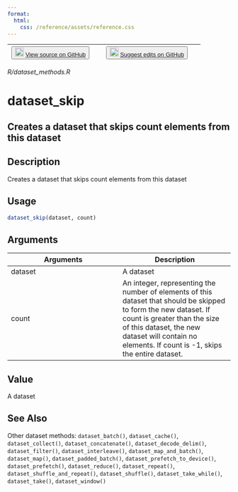 ```yaml
---
format:
  html:
    css: /reference/assets/reference.css
---
```


| <button class="button"> ![](/reference/assets/GitHub-Mark-32px.png){width="20"} [View source on GitHub](https://github.com/rstudio/tfdatasets//blob/main/R/dataset_methods.R) </button> | <button class="button"> ![](/reference/assets/GitHub-Mark-32px.png){width="20"} [Suggest edits on GitHub](https://github.com/rstudio/tfdatasets//edit/main/R/dataset_methods.R) </button> |
|:------------------------------:|:--------------------------------------:|

*R/dataset_methods.R*

# dataset_skip

## Creates a dataset that skips count elements from this dataset

## Description
Creates a dataset that skips count elements from this dataset 


## Usage
```r
dataset_skip(dataset, count) 
```

## Arguments
|Arguments|Description|
|---|---|
| dataset | A dataset |
| count | An integer, representing the number of elements of this dataset that should be skipped to form the new dataset. If count is greater than the size of this dataset, the new dataset will contain no elements. If count is -1, skips the entire dataset. |



## Value
A dataset 



## See Also
Other dataset methods:  `dataset_batch()`, `dataset_cache()`, `dataset_collect()`, `dataset_concatenate()`, `dataset_decode_delim()`, `dataset_filter()`, `dataset_interleave()`, `dataset_map_and_batch()`, `dataset_map()`, `dataset_padded_batch()`, `dataset_prefetch_to_device()`, `dataset_prefetch()`, `dataset_reduce()`, `dataset_repeat()`, `dataset_shuffle_and_repeat()`, `dataset_shuffle()`, `dataset_take_while()`, `dataset_take()`, `dataset_window()`

